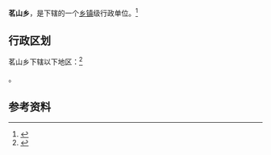 {{中国乡级行政区|42/02/81/200/000}}

'''茗山乡'''，是{{PRC admin/fullname|42/02/81/200/000|3}}下辖的一个[[乡镇|乡镇]]级行政单位。<ref>{{PRC admin/ref sgc|{{PRC admin/parent|42/02/81/200/000}}}}</ref>

== 行政区划 ==

茗山乡下辖以下地区：<ref>{{PRC admin/ref sgc|42/02/81/200/000}}</ref>

{{PRC admin/children|42/02/81/200/000}}。

== 参考资料 ==

{{reflist}}

{{行政区划小作品}}
{{PRC admin/navcat|42/02/81/200/000}}